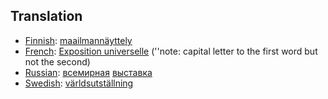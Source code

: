 ==Translation==

*[[Finnish]]: [[maailmannäyttely]]
*[[French]]: [[Exposition universelle]] (''note: capital letter to the first word but not the second)
*[[Russian]]: [[всемирный|всемирная]] [[выставка]]
*[[Swedish]]: [[världsutställning]]